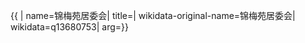 {{ {{{1|PRC admin/showdata}}}|
name=锦梅苑居委会|
title=|
wikidata-original-name=锦梅苑居委会|
wikidata=q13680753|
arg={{{arg|}}}}}